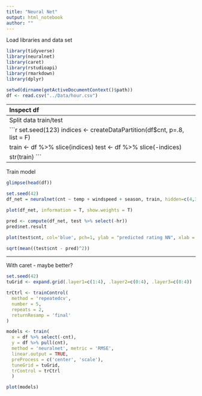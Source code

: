 ```yaml
---
title: "Neural Net"
output: html_notebook
author: ""
---
```



Load libraries and data set

```r
library(tidyverse)
library(neuralnet)
library(caret)
library(rstudioapi)
library(rmarkdown)
library(dplyr)
```

```r
setwd(dirname(getActiveDocumentContext()$path))
df <- read.csv("../Data/hour.csv")
```


--------------------------------------------------------------------------------
Inspect df

food <- factor(food, levels = c("low", "medium", "high"), ordered = TRUE)
df$season <- as.factor(df$season)
```r
df$season <- factor(df$season, levels = c("1", "2", "3", "4"), ordered = TRUE)
df$yr <- as.factor(df$yr)
df$mnth <- as.factor(df$mnth)
df$hr <- as.factor(df$hr)
df$holiday <- as.factor(df$holiday)
df$weekday <- as.factor(df$weekday)
df$workingday <- as.factor(df$workingday)
df$weathersit <- as.factor(df$weathersit)
```


```r
str(df)
```



--------------------------------------------------------------------------------
Split data train/test

```r
set.seed(123)
indices <- createDataPartition(df$cnt, p=.8, list = F)

train <- df %>% slice(indices)
test <- df %>% slice(-indices)

str(train)
```


--------------------------------------------------------------------------------
Train model

```r
glimpse(head(df))
```

```r
set.seed(42)
df_net = neuralnet(cnt ~ temp + windspeed + season, train, hidden=c(4,3))
```



```r
plot(df_net, information = T, show.weights = T)
```

```r
pred <- compute(df_net, test %>% select(-hr))
pred$net.result
```
```r
plot(test$cnt, col='blue', pch=1, ylab = "predicted rating NN", xlab = "real rating")
```

```r
sqrt(mean((test$cnt - pred)^2))
```


--------------------------------------------------------------------------------
With caret - maybe better?

```r
set.seed(42)
tuGrid <- expand.grid(.layer1=c(1:4), .layer2=c(0:4), .layer3=c(0:4))

trCtrl <- trainControl(
  method = 'repeatedcv',
  number = 5,
  repeats = 2,
  returnResamp = 'final'
)
```

```r
models <- train(
  x = df %>% select(-cnt),
  y = df %>% pull(cnt),
  method = 'neuralnet', metric = 'RMSE',
  linear.output = TRUE,
  preProcess = c('center', 'scale'),
  tuneGrid = tuGrid,
  trControl = trCtrl
  )
```
```r
plot(models)
```





